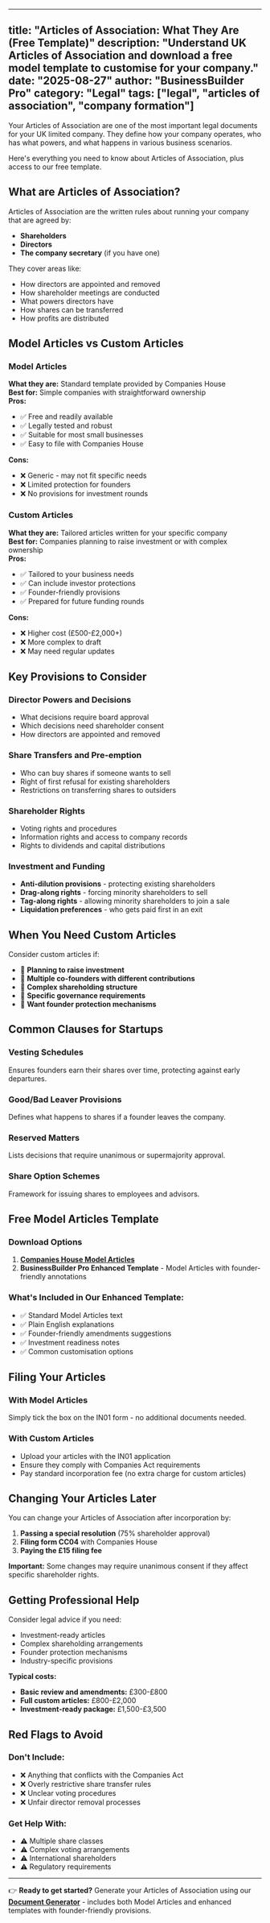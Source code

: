 
---
title: "Articles of Association: What They Are (Free Template)"
description: "Understand UK Articles of Association and download a free model template to customise for your company."
date: "2025-08-27"
author: "BusinessBuilder Pro"
category: "Legal"
tags: ["legal", "articles of association", "company formation"]
---

Your Articles of Association are one of the most important legal documents for your UK limited company. They define how your company operates, who has what powers, and what happens in various business scenarios.

Here's everything you need to know about Articles of Association, plus access to our free template.

## What are Articles of Association?

Articles of Association are the written rules about running your company that are agreed by:
- **Shareholders**
- **Directors** 
- **The company secretary** (if you have one)

They cover areas like:
- How directors are appointed and removed
- How shareholder meetings are conducted
- What powers directors have
- How shares can be transferred
- How profits are distributed

## Model Articles vs Custom Articles

### Model Articles
**What they are:** Standard template provided by Companies House  
**Best for:** Simple companies with straightforward ownership  
**Pros:**
- ✅ Free and readily available
- ✅ Legally tested and robust
- ✅ Suitable for most small businesses
- ✅ Easy to file with Companies House

**Cons:**
- ❌ Generic - may not fit specific needs
- ❌ Limited protection for founders
- ❌ No provisions for investment rounds

### Custom Articles
**What they are:** Tailored articles written for your specific company  
**Best for:** Companies planning to raise investment or with complex ownership  
**Pros:**
- ✅ Tailored to your business needs
- ✅ Can include investor protections
- ✅ Founder-friendly provisions
- ✅ Prepared for future funding rounds

**Cons:**
- ❌ Higher cost (£500-£2,000+)
- ❌ More complex to draft
- ❌ May need regular updates

## Key Provisions to Consider

### Director Powers and Decisions
- What decisions require board approval
- Which decisions need shareholder consent
- How directors are appointed and removed

### Share Transfers and Pre-emption
- Who can buy shares if someone wants to sell
- Right of first refusal for existing shareholders
- Restrictions on transferring shares to outsiders

### Shareholder Rights
- Voting rights and procedures
- Information rights and access to company records
- Rights to dividends and capital distributions

### Investment and Funding
- **Anti-dilution provisions** - protecting existing shareholders
- **Drag-along rights** - forcing minority shareholders to sell
- **Tag-along rights** - allowing minority shareholders to join a sale
- **Liquidation preferences** - who gets paid first in an exit

## When You Need Custom Articles

Consider custom articles if:
- 🎯 **Planning to raise investment**
- 🎯 **Multiple co-founders with different contributions**
- 🎯 **Complex shareholding structure**
- 🎯 **Specific governance requirements**
- 🎯 **Want founder protection mechanisms**

## Common Clauses for Startups

### Vesting Schedules
Ensures founders earn their shares over time, protecting against early departures.

### Good/Bad Leaver Provisions  
Defines what happens to shares if a founder leaves the company.

### Reserved Matters
Lists decisions that require unanimous or supermajority approval.

### Share Option Schemes
Framework for issuing shares to employees and advisors.

## Free Model Articles Template

### Download Options
1. **[Companies House Model Articles](https://www.gov.uk/government/publications/model-articles-for-private-companies-limited-by-shares)**
2. **BusinessBuilder Pro Enhanced Template** - Model Articles with founder-friendly annotations

### What's Included in Our Enhanced Template:
- ✅ Standard Model Articles text
- ✅ Plain English explanations
- ✅ Founder-friendly amendments suggestions  
- ✅ Investment readiness notes
- ✅ Common customisation options

## Filing Your Articles

### With Model Articles
Simply tick the box on the IN01 form - no additional documents needed.

### With Custom Articles
- Upload your articles with the IN01 application
- Ensure they comply with Companies Act requirements
- Pay standard incorporation fee (no extra charge for custom articles)

## Changing Your Articles Later

You can change your Articles of Association after incorporation by:

1. **Passing a special resolution** (75% shareholder approval)
2. **Filing form CC04** with Companies House
3. **Paying the £15 filing fee**

**Important:** Some changes may require unanimous consent if they affect specific shareholder rights.

## Getting Professional Help

Consider legal advice if you need:
- Investment-ready articles
- Complex shareholding arrangements  
- Founder protection mechanisms
- Industry-specific provisions

**Typical costs:**
- **Basic review and amendments:** £300-£800
- **Full custom articles:** £800-£2,000
- **Investment-ready package:** £1,500-£3,500

## Red Flags to Avoid

### Don't Include:
- ❌ Anything that conflicts with the Companies Act
- ❌ Overly restrictive share transfer rules
- ❌ Unclear voting procedures
- ❌ Unfair director removal processes

### Get Help With:
- ⚠️ Multiple share classes
- ⚠️ Complex voting arrangements
- ⚠️ International shareholders
- ⚠️ Regulatory requirements

---

👉 **Ready to get started?** Generate your Articles of Association using our **[Document Generator](/documents)** - includes both Model Articles and enhanced templates with founder-friendly provisions.
